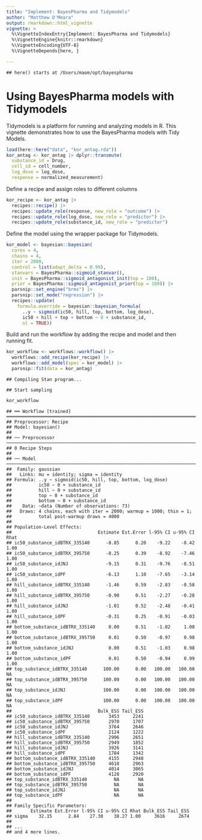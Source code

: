 ```yaml
---
title: "Implement: BayesPharma and Tidymodels"
author: "Matthew O'Meara"
output: rmarkdown::html_vignette
vignette: >
  %\VignetteIndexEntry{Implement: BayesPharma and Tidymodels}
  %\VignetteEngine{knitr::rmarkdown}
  %\VignetteEncoding{UTF-8}
  %\VignetteDepends{here, }

---
```






```
## here() starts at /Users/maom/opt/bayespharma
```
# Using BayesPharma models with Tidymodels

Tidymodels is a platform for running and analyzing models in R. This vignette
demonstrates how to use the BayesPharma models with Tidy Models.


```r
load(here::here("data", "kor_antag.rda"))
kor_antag <- kor_antag |> dplyr::transmute(
  substance_id = Drug,
  cell_id = cell_number,
  log_dose = log_dose,
  response = normalized_measurement)
```

Define a recipe and assign roles to different columns

```r
kor_recipe <- kor_antag |>
  recipes::recipe() |>
  recipes::update_role(response, new_role = "outcome") |>
  recipes::update_role(log_dose, new_role = "predictor") |>
  recipes::update_role(substance_id, new_role = "predictor")
```

Define the model using the \code{bayesian} wrapper package for Tidymodels.

```r
kor_model <- bayesian::bayesian(
  cores = 4,
  chains = 4,
  iter = 2000,
  control = list(adapt_delta = 0.99),
  stanvars = BayesPharma::sigmoid_stanvar(),
  init = BayesPharma::sigmoid_antagonist_init(top = 100),
  prior = BayesPharma::sigmoid_antagonist_prior(top = 100)) |>
  parsnip::set_engine("brms") |>
  parsnip::set_mode("regression") |>
  recipes::update(
    formula.override = bayesian::bayesian_formula(
      ..y ~ sigmoid(ic50, hill, top, bottom, log_dose),
      ic50 + hill + top + bottom ~ 0 + substance_id,
      nl = TRUE))
```

Build and run the workflow by adding the recipe and model and then running fit.

```r
kor_workflow <- workflows::workflow() |>
  workflows::add_recipe(kor_recipe) |>
  workflows::add_model(spec = kor_model) |>
  parsnip::fit(data = kor_antag)
```

```
## Compiling Stan program...
```

```
## Start sampling
```

```r
kor_workflow
```

```
## ══ Workflow [trained] ════════════════════════════════════════════════════════════════════════════════════════════════════
## Preprocessor: Recipe
## Model: bayesian()
## 
## ── Preprocessor ──────────────────────────────────────────────────────────────────────────────────────────────────────────
## 0 Recipe Steps
## 
## ── Model ─────────────────────────────────────────────────────────────────────────────────────────────────────────────────
##  Family: gaussian 
##   Links: mu = identity; sigma = identity 
## Formula: ..y ~ sigmoid(ic50, hill, top, bottom, log_dose) 
##          ic50 ~ 0 + substance_id
##          hill ~ 0 + substance_id
##          top ~ 0 + substance_id
##          bottom ~ 0 + substance_id
##    Data: ~data (Number of observations: 73) 
##   Draws: 4 chains, each with iter = 2000; warmup = 1000; thin = 1;
##          total post-warmup draws = 4000
## 
## Population-Level Effects: 
##                                Estimate Est.Error l-95% CI u-95% CI Rhat
## ic50_substance_idBTRX_335140      -8.85      0.20    -9.22    -8.42 1.00
## ic50_substance_idBTRX_395750      -8.25      0.39    -8.92    -7.46 1.00
## ic50_substance_idJNJ              -9.15      0.31    -9.76    -8.51 1.00
## ic50_substance_idPF               -6.13      1.10    -7.65    -3.14 1.00
## hill_substance_idBTRX_335140      -1.46      0.59    -2.83    -0.58 1.00
## hill_substance_idBTRX_395750      -0.90      0.51    -2.27    -0.28 1.00
## hill_substance_idJNJ              -1.01      0.52    -2.48    -0.41 1.00
## hill_substance_idPF               -0.31      0.25    -0.91    -0.03 1.00
## bottom_substance_idBTRX_335140     0.00      0.51    -1.02     1.00 1.00
## bottom_substance_idBTRX_395750     0.01      0.50    -0.97     0.98 1.00
## bottom_substance_idJNJ             0.00      0.51    -1.03     0.98 1.00
## bottom_substance_idPF              0.01      0.50    -0.94     0.99 1.00
## top_substance_idBTRX_335140      100.00      0.00   100.00   100.00   NA
## top_substance_idBTRX_395750      100.00      0.00   100.00   100.00   NA
## top_substance_idJNJ              100.00      0.00   100.00   100.00   NA
## top_substance_idPF               100.00      0.00   100.00   100.00   NA
##                                Bulk_ESS Tail_ESS
## ic50_substance_idBTRX_335140       3453     2241
## ic50_substance_idBTRX_395750       2970     1707
## ic50_substance_idJNJ               3764     2646
## ic50_substance_idPF                2124     1222
## hill_substance_idBTRX_335140       2996     2651
## hill_substance_idBTRX_395750       2949     1852
## hill_substance_idJNJ               3926     3141
## hill_substance_idPF                1784     1342
## bottom_substance_idBTRX_335140     4155     2948
## bottom_substance_idBTRX_395750     4618     2963
## bottom_substance_idJNJ             4014     3065
## bottom_substance_idPF              4128     2920
## top_substance_idBTRX_335140          NA       NA
## top_substance_idBTRX_395750          NA       NA
## top_substance_idJNJ                  NA       NA
## top_substance_idPF                   NA       NA
## 
## Family Specific Parameters: 
##       Estimate Est.Error l-95% CI u-95% CI Rhat Bulk_ESS Tail_ESS
## sigma    32.15      2.84    27.30    38.27 1.00     3616     2674
## 
## ...
## and 4 more lines.
```
